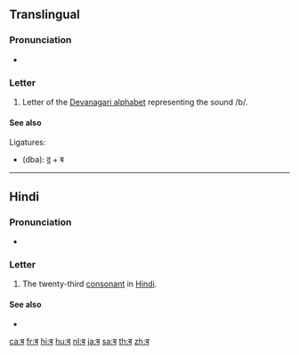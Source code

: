 {{Devanagari character info|hex=092C|name=DEVANAGARI LETTER BA|image=[[File:Deva-ba.png|100px]]}}
{{also|व|ॿ}}
==Translingual==

===Pronunciation===
* {{IPA|/bə/|lang=mul}}

===Letter===
{{mul-Deva|ba}}

# Letter of the [[Devanagari alphabet]] representing the sound /b/.

====See also====
Ligatures:
* {{l|mul|द्ब}} (dba): [[द]] + ब

----

==Hindi==

===Pronunciation===
* {{IPA|[bə]|lang=hi}}

===Letter===
{{head|hi|letter}}

# The twenty-third [[consonant]] in [[Hindi]].

====See also====
* {{list:Devanagari script letters/hi}}

[[ca:ब]]
[[fr:ब]]
[[hi:ब]]
[[hu:ब]]
[[nl:ब]]
[[ja:ब]]
[[sa:ब]]
[[th:ब]]
[[zh:ब]]